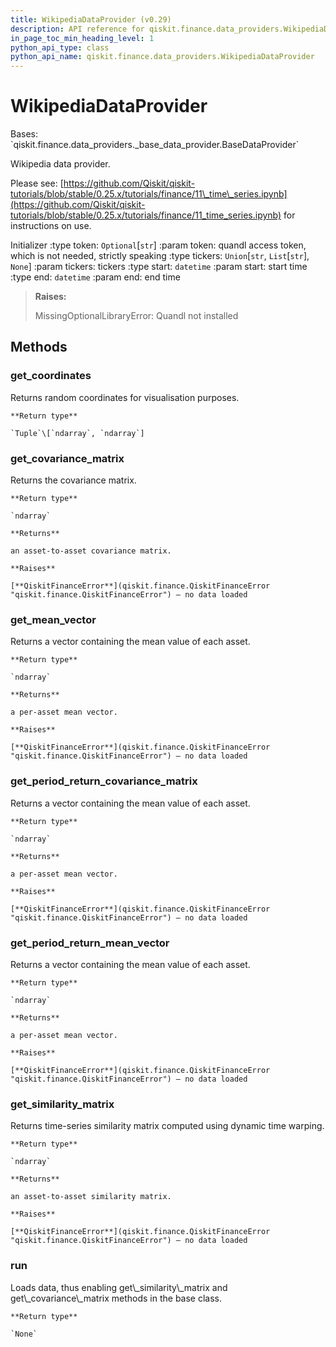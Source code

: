 ```yaml
---
title: WikipediaDataProvider (v0.29)
description: API reference for qiskit.finance.data_providers.WikipediaDataProvider in qiskit v0.29
in_page_toc_min_heading_level: 1
python_api_type: class
python_api_name: qiskit.finance.data_providers.WikipediaDataProvider
---
```


# WikipediaDataProvider

<Class id="qiskit.finance.data_providers.WikipediaDataProvider" isDedicatedPage={true} github="https://github.com/qiskit-community/qiskit-aqua/tree/stable/0.9/qiskit/finance/data_providers/wikipedia_data_provider.py" signature="WikipediaDataProvider(token=None, tickers=None, start=datetime.datetime(2016, 1, 1, 0, 0), end=datetime.datetime(2016, 1, 30, 0, 0))" modifiers="class">
  Bases: `qiskit.finance.data_providers._base_data_provider.BaseDataProvider`

  Wikipedia data provider.

  Please see: [https://github.com/Qiskit/qiskit-tutorials/blob/stable/0.25.x/tutorials/finance/11\_time\_series.ipynb](https://github.com/Qiskit/qiskit-tutorials/blob/stable/0.25.x/tutorials/finance/11_time_series.ipynb) for instructions on use.

  Initializer :type token: `Optional`\[`str`] :param token: quandl access token, which is not needed, strictly speaking :type tickers: `Union`\[`str`, `List`\[`str`], `None`] :param tickers: tickers :type start: `datetime` :param start: start time :type end: `datetime` :param end: end time

  > **Raises:**
  >
  > MissingOptionalLibraryError: Quandl not installed

  ## Methods

  <span id="qiskit-finance-data-providers-wikipediadataprovider-get-coordinates" />

  ### get\_coordinates

  <Function id="qiskit.finance.data_providers.WikipediaDataProvider.get_coordinates" signature="WikipediaDataProvider.get_coordinates()">
    Returns random coordinates for visualisation purposes.

    **Return type**

    `Tuple`\[`ndarray`, `ndarray`]
  </Function>

  <span id="qiskit-finance-data-providers-wikipediadataprovider-get-covariance-matrix" />

  ### get\_covariance\_matrix

  <Function id="qiskit.finance.data_providers.WikipediaDataProvider.get_covariance_matrix" signature="WikipediaDataProvider.get_covariance_matrix()">
    Returns the covariance matrix.

    **Return type**

    `ndarray`

    **Returns**

    an asset-to-asset covariance matrix.

    **Raises**

    [**QiskitFinanceError**](qiskit.finance.QiskitFinanceError "qiskit.finance.QiskitFinanceError") – no data loaded
  </Function>

  <span id="qiskit-finance-data-providers-wikipediadataprovider-get-mean-vector" />

  ### get\_mean\_vector

  <Function id="qiskit.finance.data_providers.WikipediaDataProvider.get_mean_vector" signature="WikipediaDataProvider.get_mean_vector()">
    Returns a vector containing the mean value of each asset.

    **Return type**

    `ndarray`

    **Returns**

    a per-asset mean vector.

    **Raises**

    [**QiskitFinanceError**](qiskit.finance.QiskitFinanceError "qiskit.finance.QiskitFinanceError") – no data loaded
  </Function>

  <span id="qiskit-finance-data-providers-wikipediadataprovider-get-period-return-covariance-matrix" />

  ### get\_period\_return\_covariance\_matrix

  <Function id="qiskit.finance.data_providers.WikipediaDataProvider.get_period_return_covariance_matrix" signature="WikipediaDataProvider.get_period_return_covariance_matrix()">
    Returns a vector containing the mean value of each asset.

    **Return type**

    `ndarray`

    **Returns**

    a per-asset mean vector.

    **Raises**

    [**QiskitFinanceError**](qiskit.finance.QiskitFinanceError "qiskit.finance.QiskitFinanceError") – no data loaded
  </Function>

  <span id="qiskit-finance-data-providers-wikipediadataprovider-get-period-return-mean-vector" />

  ### get\_period\_return\_mean\_vector

  <Function id="qiskit.finance.data_providers.WikipediaDataProvider.get_period_return_mean_vector" signature="WikipediaDataProvider.get_period_return_mean_vector()">
    Returns a vector containing the mean value of each asset.

    **Return type**

    `ndarray`

    **Returns**

    a per-asset mean vector.

    **Raises**

    [**QiskitFinanceError**](qiskit.finance.QiskitFinanceError "qiskit.finance.QiskitFinanceError") – no data loaded
  </Function>

  <span id="qiskit-finance-data-providers-wikipediadataprovider-get-similarity-matrix" />

  ### get\_similarity\_matrix

  <Function id="qiskit.finance.data_providers.WikipediaDataProvider.get_similarity_matrix" signature="WikipediaDataProvider.get_similarity_matrix()">
    Returns time-series similarity matrix computed using dynamic time warping.

    **Return type**

    `ndarray`

    **Returns**

    an asset-to-asset similarity matrix.

    **Raises**

    [**QiskitFinanceError**](qiskit.finance.QiskitFinanceError "qiskit.finance.QiskitFinanceError") – no data loaded
  </Function>

  <span id="qiskit-finance-data-providers-wikipediadataprovider-run" />

  ### run

  <Function id="qiskit.finance.data_providers.WikipediaDataProvider.run" signature="WikipediaDataProvider.run()">
    Loads data, thus enabling get\_similarity\_matrix and get\_covariance\_matrix methods in the base class.

    **Return type**

    `None`
  </Function>
</Class>

